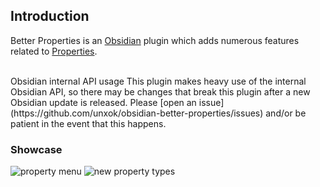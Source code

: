 
## Introduction

Better Properties is an [Obsidian](https://obsidian.md) plugin which adds numerous features related to [Properties](https://help.obsidian.md/properties).

<br />

<Alert>
	<TriangleAlert />
	<AlertTitle>Obsidian internal API usage</AlertTitle>
	<AlertDescription>
		This plugin makes heavy use of the internal Obsidian API, so there may be
		changes that break this plugin after a new Obsidian update is released.
		Please [open an
		issue](https://github.com/unxok/obsidian-better-properties/issues) and/or be
		patient in the event that this happens.
	</AlertDescription>
</Alert>

### Showcase

![property menu](/property-menu-showcase.png)
![new property types](/new-types-showcase.png)
